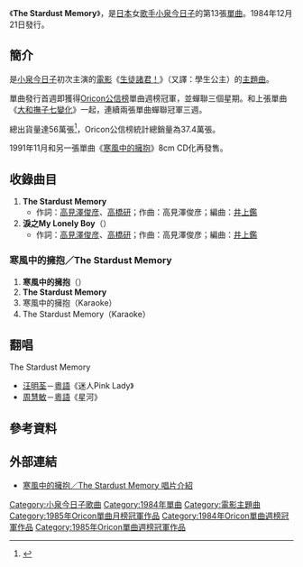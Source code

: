 {{Infobox Single
| Name           = The Stardust Memory
| Artist         = [[小泉今日子|小泉今日子]]
| Album          = [[Today's_Girl|Today's Girl]]
| Released       = 1984年12月21日
| Format         = 
| Recorded       = 
| Genre          = [[偶像歌謡曲|偶像歌謡曲]]
| Length         = 
| Label          = [[Victor_Entertainment|Victor音樂產業]]
| Writer         = [[高見澤俊彦|高見澤俊彦]]、[[高橋研|高橋研]]
| Producer       = 
| Certification  = 
| Chart position = *週間最高排行第1位（[[Oricon公信榜|Oricon]]）
*週間最高排行第2位（[[The_Best_Ten|The Best Ten]]）
*1985年1月度月間排行第1位（[[Oricon公信榜|Oricon]]）
*1985年度年間排行第14位（[[Oricon公信榜|Oricon]]）
| Last single    = [[大和撫子七變化|大和撫子七變化]]<br />（1984年）
| This single    = '''The Stardust Memory'''<br />（1984年）
| Next single    = [[常夏娘|常夏娘]]<br />（1985年）
}}
《'''The Stardust Memory'''》，是[[日本|日本]]女[[歌手|歌手]][[小泉今日子|小泉今日子]]的第13張[[單曲|單曲]]。1984年12月21日發行。

==簡介==
是[[小泉今日子|小泉今日子]]初次主演的[[電影|電影]]《[[生徒諸君！|生徒諸君！]]》（又譯：學生公主）的[[主題曲|主題曲]]。

單曲發行首週即獲得[[Oricon公信榜|Oricon公信榜]]單曲週榜冠軍，並蟬聯三個星期。和上張單曲《[[大和撫子七變化|大和撫子七變化]]》一起，連續兩張單曲蟬聯冠軍三週。

總出貨量達56萬張<ref>{{Cite web |url=http://www.pia.co.jp/news/hot/20070116_koizumikyoko_chakuuta.html |script-title=ja:小泉今日子の全シングル36曲の「着うた(R)」が初配信 |accessdate=2010-09-26 |archive-date=2009-04-15 |archive-url=https://web.archive.org/web/20090415074949/http://www.pia.co.jp/news/hot/20070116_koizumikyoko_chakuuta.html |dead-url=yes }}</ref>，Oricon公信榜統計總銷量為37.4萬張。

1991年11月和另一張單曲《[[寒風中的擁抱_(小泉今日子單曲)|寒風中的擁抱]]》8cm CD化再發售。

==收錄曲目==
#'''The Stardust Memory'''
#*作詞：[[高見澤俊彦|高見澤俊彦]]、[[高橋研|高橋研]]；作曲：高見澤俊彦；編曲：[[井上鑑|井上鑑]]
#'''淚之My Lonely Boy'''（{{lang|ja|涙のMyロンリーBoy}}）
#*作詞：[[高見澤俊彦|高見澤俊彦]]、[[高橋研|高橋研]]；作曲：高見澤俊彦；編曲：[[井上鑑|井上鑑]]

===寒風中的擁抱／The Stardust Memory===
#'''寒風中的擁抱'''（{{lang|ja|木枯しに抱かれて}}）
#'''The Stardust Memory'''
#寒風中的擁抱（Karaoke）
#The Stardust Memory（Karaoke）

==翻唱==
The Stardust Memory
*[[汪明荃|汪明荃]]－[[粵語|粵語]]《迷人Pink Lady》
*[[周慧敏|周慧敏]]－[[粵語|粵語]]《星河》

==參考資料==
{{reflist}}

==外部連結==
*[http://www.jvcmusic.co.jp/-/Discography/A000330/VIDL-10184.html 寒風中的擁抱／The Stardust Memory 唱片介紹]{{Wayback|url=http://www.jvcmusic.co.jp/-/Discography/A000330/VIDL-10184.html |date=20090913090410 }}

{{DEFAULTSORT:Stardust Memory, The}}
[[Category:小泉今日子歌曲|Category:小泉今日子歌曲]]
[[Category:1984年單曲|Category:1984年單曲]]
[[Category:電影主題曲|Category:電影主題曲]]
[[Category:1985年Oricon單曲月榜冠軍作品|Category:1985年Oricon單曲月榜冠軍作品]]
[[Category:1984年Oricon單曲週榜冠軍作品|Category:1984年Oricon單曲週榜冠軍作品]]
[[Category:1985年Oricon單曲週榜冠軍作品|Category:1985年Oricon單曲週榜冠軍作品]]